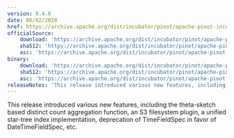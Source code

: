 ```yaml
---
version: 0.4.0
date: 06/02/2020
href: https://archive.apache.org/dist/incubator/pinot/apache-pinot-incubating-0.4.0/apache-pinot-incubating-0.4.0-bin.tar.gz
officialSource:
    download: 'https://archive.apache.org/dist/incubator/pinot/apache-pinot-incubating-0.4.0/apache-pinot-incubating-0.4.0-src.tar.gz'
    sha512: 'https://archive.apache.org/dist/incubator/pinot/apache-pinot-incubating-0.4.0/apache-pinot-incubating-0.4.0-src.tar.gz.sha512'
    asc: 'https://archive.apache.org/dist/incubator/pinot/apache-pinot-incubating-0.4.0/apache-pinot-incubating-0.4.0-src.tar.gz.asc'
binary:
    download: 'https://archive.apache.org/dist/incubator/pinot/apache-pinot-incubating-0.4.0/apache-pinot-incubating-0.4.0-bin.tar.gz'
    sha512: 'https://archive.apache.org/dist/incubator/pinot/apache-pinot-incubating-0.4.0/apache-pinot-incubating-0.4.0-bin.tar.gz.sha512'
    asc: 'https://archive.apache.org/dist/incubator/pinot/apache-pinot-incubating-0.4.0/apache-pinot-incubating-0.4.0-bin.tar.gz.asc'
releaseNotes: 'This release introduced various new features, including the theta-sketch based distinct count aggregation function, an S3 filesystem plugin, a unified star-tree index implementation, deprecation of TimeFieldSpec in favor of DateTimeFieldSpec, etc.'
---
```


This release introduced various new features, including the theta-sketch based distinct count aggregation function, an S3 filesystem plugin, a unified star-tree index implementation, deprecation of TimeFieldSpec in favor of DateTimeFieldSpec, etc.
